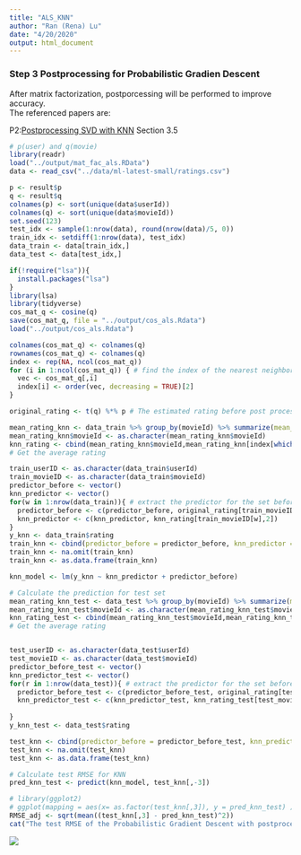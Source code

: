 ```yaml
---
title: "ALS_KNN"
author: "Ran (Rena) Lu"
date: "4/20/2020"
output: html_document
---
```


### Step 3 Postprocessing for Probabilistic Gradien Descent  
After matrix factorization, postporcessing will be performed to improve accuracy.  
The referenced papers are:  
  
P2:[Postprocessing SVD with KNN](./paper/P2 Improving regularized singular value decomposition for collaborative filtering .pdf) Section 3.5  
  
```r
# p(user) and q(movie)
library(readr)
load("../output/mat_fac_als.RData")
data <- read_csv("../data/ml-latest-small/ratings.csv")

p <- result$p
q <- result$q
colnames(p) <- sort(unique(data$userId))
colnames(q) <- sort(unique(data$movieId))
set.seed(123)
test_idx <- sample(1:nrow(data), round(nrow(data)/5, 0))
train_idx <- setdiff(1:nrow(data), test_idx)
data_train <- data[train_idx,]
data_test <- data[test_idx,]
```
  
```r
if(!require("lsa")){
  install.packages("lsa")
}
library(lsa)
library(tidyverse)
cos_mat_q <- cosine(q)
save(cos_mat_q, file = "../output/cos_als.Rdata")
load("../output/cos_als.Rdata")

colnames(cos_mat_q) <- colnames(q)
rownames(cos_mat_q) <- colnames(q)
index <- rep(NA, ncol(cos_mat_q))
for (i in 1:ncol(cos_mat_q)) { # find the index of the nearest neighbor movie
  vec <- cos_mat_q[,i]
  index[i] <- order(vec, decreasing = TRUE)[2]
}

original_rating <- t(q) %*% p # The estimated rating before post processing

mean_rating_knn <- data_train %>% group_by(movieId) %>% summarize(mean_rating_knn = mean(rating)) 
mean_rating_knn$movieId <- as.character(mean_rating_knn$movieId)
knn_rating <- cbind(mean_rating_knn$movieId,mean_rating_knn[index[which(colnames(cos_mat_q)%in%mean_rating_knn$movieId)],2])
# Get the average rating

train_userID <- as.character(data_train$userId)
train_movieID <- as.character(data_train$movieId)
predictor_before <- vector()
knn_predictor <- vector()
for(w in 1:nrow(data_train)){ # extract the predictor for the set before and after postprocessing
  predictor_before <- c(predictor_before, original_rating[train_movieID[w], train_userID[w]])
  knn_predictor <- c(knn_predictor, knn_rating[train_movieID[w],2])
}
y_knn <- data_train$rating
train_knn <- cbind(predictor_before = predictor_before, knn_predictor = knn_predictor, y_knn = y_knn)
train_knn <- na.omit(train_knn)
train_knn <- as.data.frame(train_knn)

knn_model <- lm(y_knn ~ knn_predictor + predictor_before)
```  
  
```r
# Calculate the prediction for test set
mean_rating_knn_test <- data_test %>% group_by(movieId) %>% summarize(mean_rating_knn_test = mean(rating)) 
mean_rating_knn_test$movieId <- as.character(mean_rating_knn_test$movieId)
knn_rating_test <- cbind(mean_rating_knn_test$movieId,mean_rating_knn_test[index[which(colnames(cos_mat_q)%in%mean_rating_knn_test$movieId)],2])
# Get the average rating


test_userID <- as.character(data_test$userId)
test_movieID <- as.character(data_test$movieId)
predictor_before_test <- vector()
knn_predictor_test <- vector()
for(r in 1:nrow(data_test)){ # extract the predictor for the set before and after postprocessing
  predictor_before_test <- c(predictor_before_test, original_rating[test_movieID[r], test_userID[r]])
  knn_predictor_test <- c(knn_predictor_test, knn_rating_test[test_movieID[r],2])
  
}
y_knn_test <- data_test$rating

test_knn <- cbind(predictor_before = predictor_before_test, knn_predictor = knn_predictor_test, y_knn = y_knn_test)
test_knn <- na.omit(test_knn)
test_knn <- as.data.frame(test_knn)

```


```r
# Calculate test RMSE for KNN
pred_knn_test <- predict(knn_model, test_knn[,-3])

# library(ggplot2)
# ggplot(mapping = aes(x= as.factor(test_knn[,3]), y = pred_knn_test) )+ geom_boxplot(aes(color =as.factor(test_knn[,3]))) + theme_light() + labs(title = "ALS Predicted Rating with Postprocessing v.s. True Value", x = "True Value", y = "Predicted") + theme(legend.title = element_blank(), plot.title = element_text(hjust = 0.5))
RMSE_adj <- sqrt(mean((test_knn[,3] - pred_knn_test)^2))
cat("The test RMSE of the Probabilistic Gradient Descent with postprocessing is", RMSE_adj) # 0.6524044
```  
  
![](../figs/ALS_KNN.png)